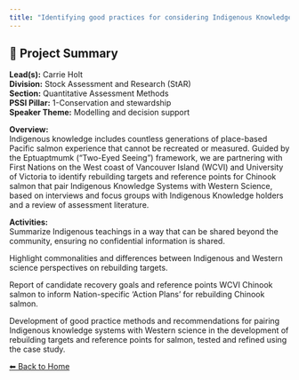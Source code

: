 ---
title: "Identifying good practices for considering Indigenous Knowledge in Rebuilding Plan targets and stock assessment reference poi"
---

## 🧬 Project Summary

**Lead(s):** Carrie Holt  
**Division:** Stock Assessment and Research (StAR)  
**Section:** Quantitative Assessment Methods  
**PSSI Pillar:** 1-Conservation and stewardship  
**Speaker Theme:** Modelling and decision support  

**Overview:**  
Indigenous knowledge includes countless generations of place-based Pacific salmon experience that cannot be recreated or measured. Guided by the Eptuaptmumk (“Two-Eyed Seeing”) framework, we are partnering with First Nations on the West coast of Vancouver Island (WCVI) and University of Victoria to identify rebuilding targets and reference points for Chinook salmon that pair Indigenous Knowledge Systems with Western Science, based on interviews and focus groups with Indigenous Knowledge holders and a review of assessment literature.   

**Activities:**  
Summarize Indigenous teachings in a way that can be shared beyond the community, ensuring no confidential information is shared.
Highlight commonalities and differences between Indigenous and Western science perspectives on rebuilding targets.
Report of candidate recovery goals and reference points WCVI Chinook salmon to inform Nation-specific 'Action Plans' for rebuilding Chinook salmon.
Development of good practice methods and recommendations for pairing Indigenous knowledge systems with Western science in the development of rebuilding targets and reference points for salmon, tested and refined using the case study.

[⬅ Back to Home](../index.qmd)
